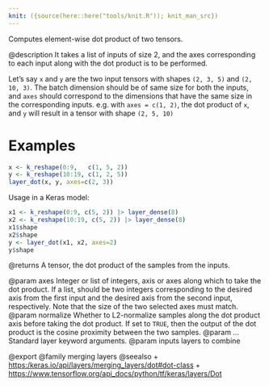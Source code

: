 ```yaml
---
knit: ({source(here::here("tools/knit.R")); knit_man_src})
---
```

Computes element-wise dot product of two tensors.

@description
It takes a list of inputs of size 2, and the axes
corresponding to each input along with the dot product
is to be performed.

Let's say `x` and `y` are the two input tensors with shapes
`(2, 3, 5)` and `(2, 10, 3)`. The batch dimension should be
of same size for both the inputs, and `axes` should correspond
to the dimensions that have the same size in the corresponding
inputs. e.g. with `axes = c(1, 2)`, the dot product of `x`, and `y`
will result in a tensor with shape `(2, 5, 10)`

# Examples
```r
x <- k_reshape(0:9,   c(1, 5, 2))
y <- k_reshape(10:19, c(1, 2, 5))
layer_dot(x, y, axes=c(2, 3))
```

Usage in a Keras model:

```r
x1 <- k_reshape(0:9, c(5, 2)) |> layer_dense(8)
x2 <- k_reshape(10:19, c(5, 2)) |> layer_dense(8)
x1$shape
x2$shape
y <- layer_dot(x1, x2, axes=2)
y$shape
```

@returns
    A tensor, the dot product of the samples from the inputs.

@param axes Integer or list of integers, axis or axes along which to
    take the dot product. If a list, should be two integers
    corresponding to the desired axis from the first input and the
    desired axis from the second input, respectively. Note that the
    size of the two selected axes must match.
@param normalize Whether to L2-normalize samples along the dot product axis
    before taking the dot product. If set to `TRUE`, then
    the output of the dot product is the cosine proximity
    between the two samples.
@param ... Standard layer keyword arguments.
@param inputs layers to combine

@export
@family merging layers
@seealso
+ <https:/keras.io/api/layers/merging_layers/dot#dot-class>
+ <https://www.tensorflow.org/api_docs/python/tf/keras/layers/Dot>
